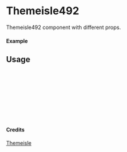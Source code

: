 
<Meta of={Themeisle492} title="Themeisle/Themeisle492" />

# Themeisle492

Themeisle492 component with different props.

#### Example

<Canvas of={Themeisle492.Primary} />

## Usage

```ts
import { Themeisle492 } from "yadl-ui";

const Example = () => {
  return (
      <Themeisle492 />
  );
};

export default Example;
```

#### Credits
[Themeisle](https://themeisle.com/illustrations)
